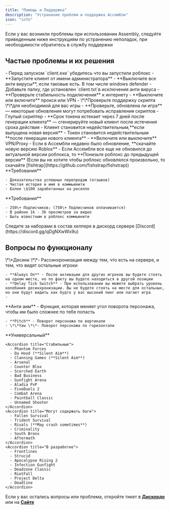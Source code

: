 ```yaml
---
title: "Помощь и Поддержка"
description: "Устранение проблем и поддержка Ассембли"
icon: "info"
---
```


<Info>
  Если у вас возникли проблемы при использовании Assembly, следуйте приведенным ниже инструкциям по устранению неполадок, при необходимости обратитесь в службу поддержки
</Info>

## Частые проблемы и их решения

<AccordionGroup>
  <Accordion title="Клиент не работает">
    - Перед запуском `client.exe` убедитесь что вы запустили роблокс
    - **Запустите клиент от имени администратора**
  </Accordion>
  <Accordion title="Лоадер не запускается">
    - **Выключите все анти вирусы**, если таковые есть. В том числе windows defender
    - Добавьте папку, где установлен `client.txt`в исключения анти вируса
  </Accordion>
  <Accordion title="Ошибка подключения">
    - **Проверьте стабильность подключения** к интернету
    - **Выключите или включите** прокси или VPN
  </Accordion>
  <Accordion title="Скрипты не загружаются или не работает корректно">
    - \*\*Проверьте поддержку скрипта \*\*для необходимой для вас игры
    - **Проверьте, обновлена ли игра** — некоторые обновления могут потребовать исправления скриптов
    - Глупый скриптер
  </Accordion>
  <Accordion title="Почему лоадер больше не работает">
    - **Срок токена истекает через 7 дней после генерации клиента** — сгенерируйте новый клиент после истечения срока действия
    - Клиент становится недействительным,**если выпущена новая версия**
    - Токен становится недействительным **после генерации нового клиента**
  </Accordion>
  <Accordion title="Файл не найден на сервере / Сайт Ассембли не грузится">
    - **Включите или выключите** VPN/Proxy
  </Accordion>
  <Accordion title="Несовпадение версий роблокса">
    - Если в Ассембли недавно было обновление, **скачайте новую версию Roblox**
    - Если Ассембли все еще не обновился до актуальной версии роблокса, то **Понизьте роблокс до предыдущей версии** (Если вы не хотите чтобы роблокс обновлялся произвольно, то скачайте [fishtrap](https://github.com/fishstrap/fishstrap))
  </Accordion>
</AccordionGroup>

<AccordionGroup>
  <Accordion title="Хотите стать реселлером?">
    **Требования**

    - Доказательства успешных перепродаж (отзывов)
    - Чистая история и имя в коммьюнити
    - Более \$100 заработанных на реселле
  </Accordion>
  <Accordion title="Хотите стать медиа партнером?">
    **Требования**

    - 250\+ Подписчиков; (750\+ Подписчиков оплачивается)
    - В районе 1k - 3k просмотров за видео
    - Быть известным в роблокс коммьюнити
  </Accordion>
  <Accordion title="Хотите стать хелпером?">
    Следите за наборами в состав хелпере в дискорд сервере [Discord](https://discord.gg/qDgNXwWx9u)
  </Accordion>
</AccordionGroup>

## Вопросы по функционалу

<Accordion title="Какие уникальные функции присутствуют?">
  <Accordion title="Десинк">
    \*\*Десинк \*\*- Рассинхронизация между тем, что есть на сервере, и тем, что видят остальные игроки

    - **Always On** - После активации для других игроков вы будете стоять на одном месте, но по факту вы будете находиться в другой позиции
    - **Delay Tick Switch** - При использовании вы можете выбрать уровень колебания десинхронизации. Вы не будете стоять на месте для остальных, но они будут видить как будто у вас высокий пинг или лагает игра
    - 
  </Accordion>
  <Accordion title="Анти аим">
    **Анти аим** - Функция, которая меняет угол поворота персонажа, чтобы им было сложнее по тебе попасть

    - **Pitch** - Поворот персонажа по вертикали
    - \*\*Yaw \*\*- Поворот персонажа по горизонтали
  </Accordion>
</Accordion>

<AccordionGroup>
  <Accordion title="Какие игры поддерживаются?">
    **Универсальный**

    <Accordion title="Стабильные">
      - Phantom Forces
      - Da Hood (**Silent Aim**)
      - Clanning Games (**Silent Aim**)
      - Arsenal
      - Counter Blox
      - Scorched Earth
      - Bad Business
      - Gunfight Arena
      - Aladia PvP
      - FiveDuels 2
      - Combat Arena
      - Paintball Classic
      - Unnamed Shooter
    </Accordion>
    <Accordion title="Могут содержать баги">
      - Fallen Survival
      - Trident Survival
      - Rivals (**May crash sometimes**)
      - Criminality
      - South Bronx
      - Aftermath
    </Accordion>
    <Accordion title="В разработке">
      - Frontlines
      - Strucid
      - Apocalypse Rising 2
      - Infection Gunfight
      - Deadzone Classic
      - RiotFall
      - Project Delta
      - Deadline
    </Accordion>
  </Accordion>
</AccordionGroup>

Если у вас остались вопросы или проблема, откройте тикет в [**Дискорде**](https://discord.gg/qDgNXwWx9u) или на [**Сайте**](https://auth.assembly.lol/tickets)